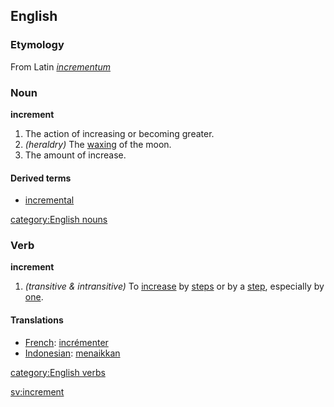 ==English==
===Etymology===
From Latin ''[[incrementum]]''

===Noun===
'''increment'''
#The action of increasing or becoming greater.
#''(heraldry)'' The [[wax|waxing]] of the moon.
#The amount of increase.

====Derived terms====
*[[incremental]]

[[category:English nouns]]

===Verb===
'''increment'''
#''(transitive & intransitive)'' To [[increase]] by [[step]]s or by a [[step]], especially by [[one]].

====Translations====
*[[French]]: [[incrémenter]]
*[[Indonesian]]: [[naik|menaikkan]]

[[category:English verbs]]

[[sv:increment]]